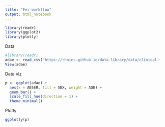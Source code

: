 ```yaml
---
title: "Fei workflow"
output: html_notebook
---
```




```r
library(readr)
library(ggplot2)
library(plotly)
```

Data

```r
#library(readr)
adae <- read_csv("https://rhoinc.github.io/data-library/data/clinical-trials/adam/adae.csv")
View(adae)

```


Data viz

```r
p <- ggplot(adae) +
  aes(x = AESER, fill = SEX, weight = AGE) +
  geom_bar() +
  scale_fill_hue(direction = 1) +
  theme_minimal()


```

Plotly

```r
ggplotly(p)
```
